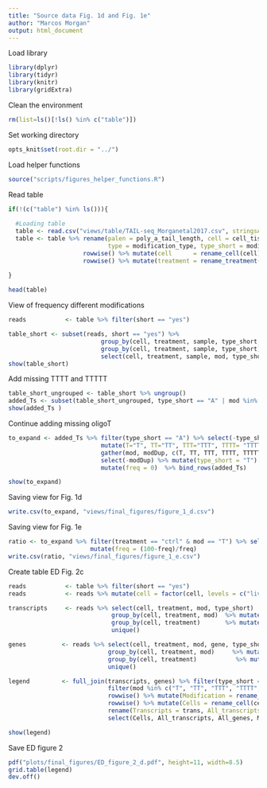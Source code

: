 ```yaml
---
title: "Source data Fig. 1d and Fig. 1e"
author: "Marcos Morgan"
output: html_document
---
```


Load library
```r
library(dplyr)
library(tidyr)
library(knitr)
library(gridExtra)
```

Clean the environment
```r
rm(list=ls()[!ls() %in% c("table")])
```

Set working directory
```r
opts_knit$set(root.dir = "../")
```

Load helper functions
```r
source("scripts/figures_helper_functions.R")
```

Read table
```r

if(!(c("table") %in% ls())){
  
  #Loading table
  table <- read.csv("views/table/TAIL-seq_Morganetal2017.csv", stringsAsFactors=FALSE)
  table <- table %>% rename(palen = poly_a_tail_length, cell = cell_tissue, mod = modification, short = short_tail, 
                            type = modification_type, type_short = modification_type_short, gv = gv_upregulated) %>% 
                     rowwise() %>% mutate(cell      = rename_cell(cell)) %>%
                     rowwise() %>% mutate(treatment = rename_treatment(cell, treatment)) %>% ungroup()
  
} 

head(table)
```

View of frequency different modifications
```r
reads           <- table %>% filter(short == "yes") 

table_short <- subset(reads, short == "yes") %>% 
                          group_by(cell, treatment, sample, type_short, mod) %>% mutate(count = n()) %>%
                          group_by(cell, treatment, sample, type_short)      %>% mutate(total = n(), freq = count*100/total) %>%
                          select(cell, treatment, sample, mod, type_short, freq) %>% unique()
show(table_short)
```

Add missing TTTT and TTTTT
```r
table_short_ungrouped <- table_short %>% ungroup()
added_Ts <- subset(table_short_ungrouped, type_short == "A" | mod %in% c("T", "TT", "TTT", "TTTT", "TTTTT", "TTTTTT", "TTTTTTT"))
show(added_Ts )
```

Continue adding missing oligoT
```r
to_expand <- added_Ts %>% filter(type_short == "A") %>% select(-type_short, -mod, -freq)                                          %>%
                          mutate(T="T", TT="TT", TTT="TTT", TTTT= "TTTT", TTTTT= "TTTTT", TTTTTT = "TTTTTT", TTTTTTT = "TTTTTTT") %>%
                          gather(mod, modDup, c(T, TT, TTT, TTTT, TTTTT, TTTTTT, TTTTTTT))                                        %>%
                          select(-modDup) %>% mutate(type_short = "T") %>% anti_join(added_Ts) %>% mutate()                       %>%
                          mutate(freq = 0)  %>% bind_rows(added_Ts)    %>% filter(mod %in% c("T", "TT", "TTT", "TTTT", "TTTTT"))

show(to_expand)
```

Saving view for Fig. 1d
```r
write.csv(to_expand, "views/final_figures/figure_1_d.csv")
```

Saving view for Fig. 1e 
```r
ratio <- to_expand %>% filter(treatment == "ctrl" & mod == "T") %>% select(cell, sample, freq) %>%
                       mutate(freq = (100-freq)/freq)
write.csv(ratio, "views/final_figures/figure_1_e.csv")
```

Create table ED Fig. 2c
```r
reads           <- table %>% filter(short == "yes") 
reads           <- reads %>% mutate(cell = factor(cell, levels = c("liver", "bm", "mefs", "escs", "gv")))

transcripts     <- reads %>% select(cell, treatment, mod, type_short)   %>% 
                             group_by(cell, treatment, mod)  %>% mutate(trans = n())      %>% ungroup() %>%
                             group_by(cell, treatment)       %>% mutate(trans_all = n())  %>% ungroup() %>%
                             unique()

genes          <- reads %>% select(cell, treatment, mod, gene, type_short) %>% unique() %>% select(cell, treatment, mod) %>%
                            group_by(cell, treatment, mod)     %>% mutate(gen     = n()) %>% ungroup() %>%
                            group_by(cell, treatment)           %>% mutate(gen_all = n()) %>% ungroup() %>%
                            unique()

legend         <- full_join(transcripts, genes) %>% filter(type_short == "T", treatment == "ctrl") %>% select(-treatment, -type_short) %>%
                            filter(mod %in% c("T", "TT", "TTT", "TTTT", "TTTTT")) %>% arrange(cell, mod) %>%
                            rowwise() %>% mutate(Modification = rename_Ts(mod))   %>% 
                            rowwise() %>% mutate(Cells = rename_cell(cell))          %>% select(-mod, -cell) %>%  
                            rename(Transcripts = trans, All_transcripts = trans_all, Genes = gen, All_genes = gen_all) %>%
                            select(Cells, All_transcripts, All_genes, Modification, Transcripts, All_transcripts, Genes)

show(legend)
```

Save ED figure 2 
```r
pdf("plots/final_figures/ED_figure_2_d.pdf", height=11, width=8.5)
grid.table(legend)
dev.off()
```

```r

```
